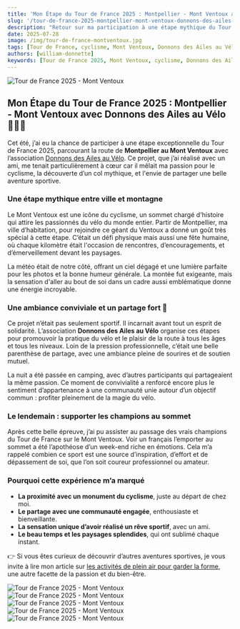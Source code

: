 ```yaml
---
title: 'Mon Étape du Tour de France 2025 : Montpellier - Mont Ventoux avec Donnons des Ailes au Vélo'
slug: '/tour-de-france-2025-montpellier-mont-ventoux-donnons-des-ailes-au-velo'
description: "Retour sur ma participation à une étape mythique du Tour de France 2025, de Montpellier au Mont Ventoux, avec l'association Donnons des Ailes au Vélo. Un projet passionnant mêlant sport, partage et émotion."
date: 2025-07-28
image: /img/tour-de-france-montventoux.jpg
tags: [Tour de France, cyclisme, Mont Ventoux, Donnons des Ailes au Vélo, sport, aventure]
authors: [william-donnette]
keywords: [Tour de France 2025, Mont Ventoux, cyclisme, Donnons des Ailes au Vélo, sport, aventure, partage]
---
```



![Tour de France 2025 - Mont Ventoux](/img/IMG_4645.jpg '"Donnons des Elles au Vélo J-1" Mont Ventoux depuis Montpellier')

<HorizontalDisplay />

<!--truncate-->

## Mon Étape du Tour de France 2025 : Montpellier - Mont Ventoux avec Donnons des Ailes au Vélo 🚴‍♂️🌄

Cet été, j’ai eu la chance de participer à une étape exceptionnelle du Tour de France 2025, parcourant la route de **Montpellier au Mont Ventoux** avec l’association [Donnons des Ailes au Vélo](https://www.donnonsdeselles.net/parcours/jour-16). Ce projet, que j’ai réalisé avec un ami, me tenait particulièrement à cœur car il mêlait ma passion pour le cyclisme, la découverte d’un col mythique, et l'envie de partager une belle aventure sportive.

### Une étape mythique entre ville et montagne

Le Mont Ventoux est une icône du cyclisme, un sommet chargé d'histoire qui attire les passionnés du vélo du monde entier. Partir de Montpellier, ma ville d’habitation, pour rejoindre ce géant du Ventoux a donné un goût très spécial à cette étape. C’était un défi physique mais aussi une fête humaine, où chaque kilomètre était l'occasion de rencontres, d’encouragements, et d’émerveillement devant les paysages.

La météo était de notre côté, offrant un ciel dégagé et une lumière parfaite pour les photos et la bonne humeur générale. La montée fut exigeante, mais la sensation d'aller au bout de soi dans un cadre aussi emblématique donne une énergie incroyable.

### Une ambiance conviviale et un partage fort 🤝

Ce projet n’était pas seulement sportif. Il incarnait avant tout un esprit de solidarité. L’association **Donnons des Ailes au Vélo** organise ces étapes pour promouvoir la pratique du vélo et le plaisir de la route à tous les âges et tous les niveaux. Loin de la pression professionnelle, c’était une belle parenthèse de partage, avec une ambiance pleine de sourires et de soutien mutuel.

La nuit a été passée en camping, avec d’autres participants qui partageaient la même passion. Ce moment de convivialité a renforcé encore plus le sentiment d’appartenance à une communauté unie autour d’un objectif commun : profiter pleinement de la magie du vélo.

<ArialInArticle />

### Le lendemain : supporter les champions au sommet

Après cette belle épreuve, j’ai pu assister au passage des vrais champions du Tour de France sur le Mont Ventoux. Voir un français l’emporter au sommet a été l’apothéose d’un week-end riche en émotions. Cela m’a rappelé combien ce sport est une source d’inspiration, d’effort et de dépassement de soi, que l’on soit coureur professionnel ou amateur.

### Pourquoi cette expérience m’a marqué

-   **La proximité avec un monument du cyclisme**, juste au départ de chez moi.
-   **Le partage avec une communauté engagée**, enthousiaste et bienveillante.
-   **La sensation unique d’avoir réalisé un rêve sportif**, avec un ami.
-   **Le beau temps et les paysages splendides**, qui ont sublimé chaque instant.

👉 Si vous êtes curieux de découvrir d’autres aventures sportives, je vous invite à lire mon article sur [les activités de plein air pour garder la forme](https://william-donnette.dev/blog/sport-activites-plein-air-conseils), une autre facette de la passion et du bien-être.

<ArialMultiplex />

![Tour de France 2025 - Mont Ventoux](/img/IMG_4650.jpg 'William Donnette Mont Ventoux')
![Tour de France 2025 - Mont Ventoux](/img/IMG_4705.jpg 'Mont Ventoux depuis Montpellier')
![Tour de France 2025 - Mont Ventoux](/img/IMG_4720.jpg 'Mont Ventoux depuis Montpellier')
![Tour de France 2025 - Mont Ventoux](/img/f1eb03c4-383e-464a-b43b-3d22e1bd156b.jpg 'Meilleur Grimpeur Tour de France Mont Ventoux')
![Tour de France 2025 - Mont Ventoux](/img/7a6c9d95-03a0-4f33-a62a-12f05f4c3718.jpg 'Pogacar Mont Ventoux')
